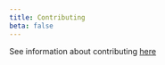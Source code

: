 ```yaml
---
title: Contributing
beta: false
---
```


See information about contributing [here](https://github.com/commercetools/commercetools-docs-kit/blob/main/CONTRIBUTING.md)
